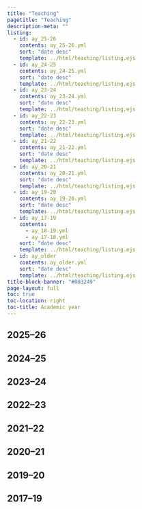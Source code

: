 ```yaml
---
title: "Teaching"
pagetitle: "Teaching"
description-meta: ""
listing:
  - id: ay_25-26
    contents: ay_25-26.yml
    sort: "date desc"
    template: ../html/teaching/listing.ejs
  - id: ay_24-25
    contents: ay_24-25.yml
    sort: "date desc"
    template: ../html/teaching/listing.ejs
  - id: ay_23-24
    contents: ay_23-24.yml
    sort: "date desc"
    template: ../html/teaching/listing.ejs
  - id: ay_22-23
    contents: ay_22-23.yml
    sort: "date desc"
    template: ../html/teaching/listing.ejs
  - id: ay_21-22
    contents: ay_21-22.yml
    sort: "date desc"
    template: ../html/teaching/listing.ejs
  - id: ay_20-21
    contents: ay_20-21.yml
    sort: "date desc"
    template: ../html/teaching/listing.ejs
  - id: ay_19-20
    contents: ay_19-20.yml
    sort: "date desc"
    template: ../html/teaching/listing.ejs
  - id: ay_17-19
    contents: 
      - ay_18-19.yml
      - ay_17-18.yml
    sort: "date desc"
    template: ../html/teaching/listing.ejs
  - id: ay_older
    contents: ay_older.yml
    sort: "date desc"
    template: ../html/teaching/listing.ejs
title-block-banner: "#003249"
page-layout: full
toc: true
toc-location: right
toc-title: Academic year
---
```



## 2025–26

:::{#ay_25-26}
:::

## 2024–25

:::{#ay_24-25}
:::

## 2023–24

:::{#ay_23-24}
:::

## 2022–23

:::{#ay_22-23}
:::

## 2021–22

:::{#ay_21-22}
:::

## 2020–21

:::{#ay_20-21}
:::

## 2019–20

:::{#ay_19-20}
:::

## 2017–19

:::{#ay_17-19}
:::
